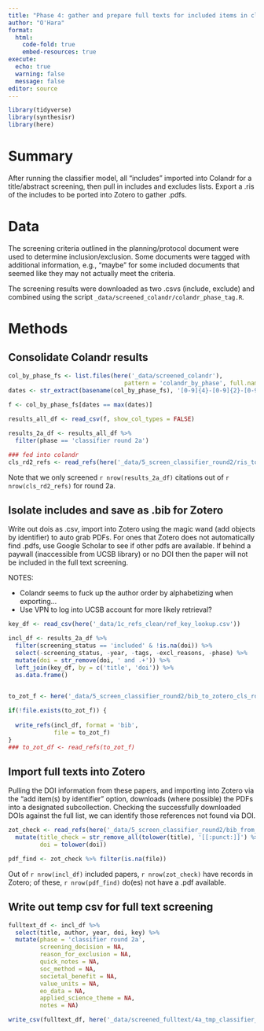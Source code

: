 ```yaml
---
title: "Phase 4: gather and prepare full texts for included items in classifier set 2"
author: "O'Hara"
format: 
  html:
    code-fold: true
    embed-resources: true
execute:
  echo: true
  warning: false
  message: false
editor: source
---
```


```r
library(tidyverse)
library(synthesisr)
library(here)
```

# Summary

After running the classifier model, all "includes" imported into Colandr for a title/abstract screening, then pull in includes and excludes lists.  Export a .ris of the includes to be ported into Zotero to gather .pdfs.  

# Data

The screening criteria outlined in the planning/protocol document were used to determine inclusion/exclusion.  Some documents were tagged with additional information, e.g., "maybe" for some included documents that seemed like they may not actually meet the criteria.

The screening results were downloaded as two .csvs (include, exclude) and combined using the script `_data/screened_colandr/colandr_phase_tag.R`.

# Methods

## Consolidate Colandr results

```r
col_by_phase_fs <- list.files(here('_data/screened_colandr'), 
                                 pattern = 'colandr_by_phase', full.names = TRUE)
dates <- str_extract(basename(col_by_phase_fs), '[0-9]{4}-[0-9]{2}-[0-9]{2}') %>% as.Date()

f <- col_by_phase_fs[dates == max(dates)]
                     
results_all_df <- read_csv(f, show_col_types = FALSE)

results_2a_df <- results_all_df %>%
  filter(phase == 'classifier round 2a')

### fed into colandr
cls_rd2_refs <- read_refs(here('_data/5_screen_classifier_round2/ris_to_colandr_classifier_round2.ris'))
```

Note that we only screened `r nrow(results_2a_df)` citations out of `r nrow(cls_rd2_refs)` for round 2a.

## Isolate includes and save as .bib for Zotero

Write out dois as .csv, import into Zotero using the magic wand (add objects by identifier) to auto grab PDFs.  For ones that Zotero does not automatically find .pdfs, use Google Scholar to see if other pdfs are available.  If behind a paywall (inaccessible from UCSB library) or no DOI then the paper will not be included in the full text screening.

NOTES:

* Colandr seems to fuck up the author order by alphabetizing when exporting...
* Use VPN to log into UCSB account for more likely retrieval?

```r
key_df <- read_csv(here('_data/1c_refs_clean/ref_key_lookup.csv'))

incl_df <- results_2a_df %>%
  filter(screening_status == 'included' & !is.na(doi)) %>% 
  select(-screening_status, -year, -tags, -excl_reasons, -phase) %>% 
  mutate(doi = str_remove(doi, ' and .+')) %>% 
  left_join(key_df, by = c('title', 'doi')) %>% 
  as.data.frame()
  

to_zot_f <- here('_data/5_screen_classifier_round2/bib_to_zotero_cls_round2a.bib')

if(!file.exists(to_zot_f)) {
  
  write_refs(incl_df, format = 'bib', 
             file = to_zot_f)
}
### to_zot_df <- read_refs(to_zot_f)
```


## Import full texts into Zotero

Pulling the DOI information from these papers, and importing into Zotero via the "add item(s) by identifier" option, downloads (where possible) the PDFs into a designated subcollection.  Checking the successfully downloaded DOIs against the full list, we can identify those references not found via DOI.

```r
zot_check <- read_refs(here('_data/5_screen_classifier_round2/bib_from_zotero_cls_round2a.bib')) %>%
  mutate(title_check = str_remove_all(tolower(title), '[[:punct:]]') %>% str_squish(),
         doi = tolower(doi))

pdf_find <- zot_check %>% filter(is.na(file))
```

Out of `r nrow(incl_df)` included papers, `r nrow(zot_check)` have records in Zotero; of these, `r nrow(pdf_find)` do(es) not have a .pdf available.

## Write out temp csv for full text screening

```r
fulltext_df <- incl_df %>%
  select(title, author, year, doi, key) %>%
  mutate(phase = 'classifier round 2a',
         screening_decision = NA,
         reason_for_exclusion = NA,
         quick_notes = NA,
         soc_method = NA,
         societal_benefit = NA,
         value_units = NA,
         eo_data = NA,
         applied_science_theme = NA,
         notes = NA)

write_csv(fulltext_df, here('_data/screened_fulltext/4a_tmp_classifier_round2a.csv'))
```


